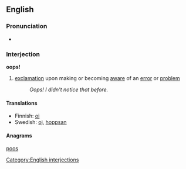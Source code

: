 ==English==
===Pronunciation===
*{{audio|en-us-oops.ogg|Audio (US)}}

=== Interjection ===
'''oops!'''
# [[exclamation]] upon making or becoming [[aware]] of an [[error]] or [[problem]]
#: ''Oops!  I didn't notice that before.''

====Translations====
*Finnish: [[oi]]
*Swedish: [[oj]], [[hoppsan]]

====Anagrams====
[[poos]]

[[Category:English interjections]]